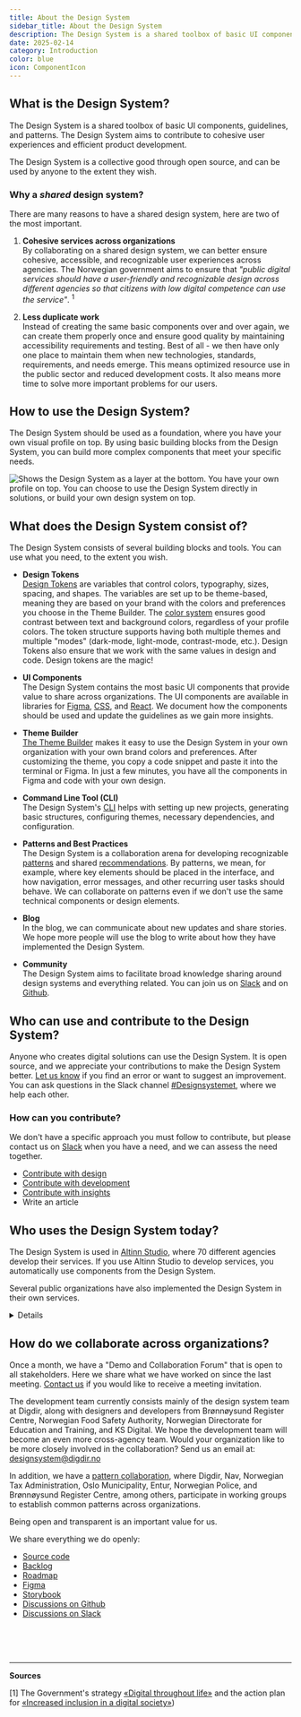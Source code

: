```yaml
---
title: About the Design System
sidebar_title: About the Design System
description: The Design System is a shared toolbox of basic UI components, guidelines, and patterns that are valuable to share across the public sector.
date: 2025-02-14
category: Introduction
color: blue
icon: ComponentIcon
---
```


## What is the Design System?
The Design System is a shared toolbox of basic UI components, guidelines, and patterns. The Design System aims to contribute to cohesive user experiences and efficient product development.

The Design System is a collective good through open source, and can be used by anyone to the extent they wish.

### Why a _shared_ design system?
There are many reasons to have a shared design system, here are two of the most important.

1. **Cohesive services across organizations** \
By collaborating on a shared design system, we can better ensure cohesive, accessible, and recognizable user experiences across agencies. The Norwegian government aims to ensure that _"public digital services should have a user-friendly and recognizable design across different agencies so that citizens with low digital competence can use the service"_. <sup>1</sup>

2. **Less duplicate work** \
Instead of creating the same basic components over and over again, we can create them properly once and ensure good quality by maintaining accessibility requirements and testing. Best of all - we then have only one place to maintain them when new technologies, standards, requirements, and needs emerge. This means optimized resource use in the public sector and reduced development costs. It also means more time to solve more important problems for our users.

## How to use the Design System?

The Design System should be used as a foundation, where you have your own visual profile on top. By using basic building blocks from the Design System, you can build more complex components that meet your specific needs.

<Image
  src='/img/lagvis-bruk.png'
  alt='Shows the Design System as a layer at the bottom. You have your own profile on top. You can choose to use the Design System directly in solutions, or build your own design system on top.'
  boxShadow={false}
  caption='Some choose to build their own design system on top of the Design System, while others use it directly in solutions.'
/>

## What does the Design System consist of?

The Design System consists of several building blocks and tools. You can use what you need, to the extent you wish.

- **Design Tokens** \
  [Design Tokens](/en/fundamentals/designelements/design-tokens) are variables that control colors, typography, sizes, spacing, and shapes. The variables are set up to be theme-based, meaning they are based on your brand with the colors and preferences you choose in the Theme Builder. The [color system](/en/fundamentals/for-designers/colors) ensures good contrast between text and background colors, regardless of your profile colors. The token structure supports having both multiple themes and multiple "modes" (dark-mode, light-mode, contrast-mode, etc.). Design Tokens also ensure that we work with the same values in design and code. Design tokens are the magic!

- **UI Components** \
  The Design System contains the most basic UI components that provide value to share across organizations. The UI components are available in libraries for [Figma](https://www.figma.com/@designsystemet), [CSS](https://www.npmjs.com/package/@digdir/designsystemet-css), and [React](https://www.npmjs.com/package/@digdir/designsystemet-react). We document how the components should be used and update the guidelines as we gain more insights.

- **Theme Builder** \
[The Theme Builder](https://theme.designsystemet.no/) makes it easy to use the Design System in your own organization with your own brand colors and preferences. After customizing the theme, you copy a code snippet and paste it into the terminal or Figma. In just a few minutes, you have all the components in Figma and code with your own design.

- **Command Line Tool (CLI)** \
The Design System's [CLI](https://www.npmjs.com/package/@digdir/designsystemet) helps with setting up new projects, generating basic structures, configuring themes, necessary dependencies, and configuration.

- **Patterns and Best Practices** \
  The Design System is a collaboration arena for developing recognizable [patterns](/en/patterns) and shared [recommendations](/good-practice). By patterns, we mean, for example, where key elements should be placed in the interface, and how navigation, error messages, and other recurring user tasks should behave. We can collaborate on patterns even if we don't use the same technical components or design elements.

- **Blog** \
  In the blog, we can communicate about new updates and share stories. We hope more people will use the blog to write about how they have implemented the Design System.

- **Community** \
The Design System aims to facilitate broad knowledge sharing around design systems and everything related. You can join us on [Slack](http://designsystemet.no/slack) and on [Github](https://github.com/digdir/designsystemet/discussions/categories/samarbeid-m%C3%B8nster-for-innbyggertjenester).

## Who can use and contribute to the Design System?

Anyone who creates digital solutions can use the Design System. It is open source, and we appreciate your contributions to make the Design System better. [Let us know](https://github.com/digdir/designsystemet/issues/new/choose) if you find an error or want to suggest an improvement. You can ask questions in the Slack channel [#Designsystemet](https://designsystemet.no/slack), where we help each other.

### How can you contribute?

We don't have a specific approach you must follow to contribute, but please contact us on [Slack](https://designsystemet.no/slack) when you have a need, and we can assess the need together.

- [Contribute with design](/en/fundamentals/for-designers/contribute-in-figma)
- [Contribute with development](https://github.com/digdir/designsystemet/blob/main/CONTRIBUTING.md)
- [Contribute with insights](https://github.com/digdir/innsiktsbibliotek)
- Write an article

## Who uses the Design System today?

The Design System is used in [Altinn Studio](https://altinn.studio/), where 70 different agencies develop their services. If you use Altinn Studio to develop services, you automatically use components from the Design System.

Several public organizations have also implemented the Design System in their own services.

<Card data-color='neutral'>
  <Details>
    <DetailsSummary>Examples of use</DetailsSummary>
    <DetailsContent>
    - [Norwegian Food Safety Authority](https://www.mattilsynet.no/) is building their design system on top of the Design System.
- [Norwegian Directorate for Education and Training](https://www.udir.no/) is building their design system on top of the Design System.
- [Brønnøysund Register Centre](https://www.brreg.no/) has implemented the Design System on e.g., [Business Information](https://virksomhet.brreg.no/nb/oppslag/enheter) and [Support Register](https://stotte.brreg.no/nb/oppslag/stoettetildeling).
- [Data.norge.no](https://data.norge.no) uses tokens, components, and patterns from the Design System.
- [Norwegian Customs](https://www.toll.no/) has implemented the Design System on their websites.
- [KS Digital](https://ksdigital.no/) has implemented the Design System on sites including [ledsagerbevis.no](https://ledsagerbevis.no/).
- [Norwegian Labour Inspection Authority](https://www.arbeidstilsynet.no/) has implemented the Design System on their websites.
- [Help pages for shared solutions](https://eid.difi.no/nb) uses tokens and components from the Design System.
- [Digdir.no](https://www.digdir.no/), [UU-tilsynet](https://www.uutilsynet.no/), [UU-status](https://uustatus.no/), [collaboration portal](https://samarbeid.digdir.no/) use tokens from the Design System.

<br/>

Do you know of another solution that uses the Design System? \
We'd love to hear from you, [send us an email](mailto:designsystem@digdir.no)!
    </DetailsContent>
  </Details>
</Card>

## How do we collaborate across organizations?
Once a month, we have a "Demo and Collaboration Forum" that is open to all stakeholders. Here we share what we have worked on since the last meeting. [Contact us](mailto:designsystem@digdir.no) if you would like to receive a meeting invitation.

The development team currently consists mainly of the design system team at Digdir, along with designers and developers from Brønnøysund Register Centre, Norwegian Food Safety Authority, Norwegian Directorate for Education and Training, and KS Digital. We hope the development team will become an even more cross-agency team. Would your organization like to be more closely involved in the collaboration? Send us an email at:
[designsystem@digdir.no](mailto:designsystem@digdir.no)

In addition, we have a [pattern collaboration](/en/patterns), where Digdir, Nav, Norwegian Tax Administration, Oslo Municipality, Entur, Norwegian Police, and Brønnøysund Register Centre, among others, participate in working groups to establish common patterns across organizations.

Being open and transparent is an important value for us.

We share everything we do openly:
- [Source code](https://github.com/digdir/designsystemet)
- [Backlog](https://github.com/orgs/digdir/projects/3/views/1)
- [Roadmap](https://github.com/orgs/digdir/projects/3/views/30)
- [Figma](https://www.figma.com/@designsystemet)
- [Storybook](https://storybook.designsystemet.no)
- [Discussions on Github](https://github.com/digdir/designsystemet/discussions)
- [Discussions on Slack](https://www.designsystemet.no/slack)

<br />
<br />
<br />

---

**Sources**

[1] The Government's strategy [«Digital throughout life»](https://www.regjeringen.no/contentassets/8f8751780e9749bfa8946526b51f10f4/digital-hele-livet.pdf)
and the action plan for [«Increased inclusion in a digital society»](https://www.regjeringen.no/no/dokumenter/handlingsplan-for-auka-inkludering-i-eit-digitalt-samfunn/id2984233/))
